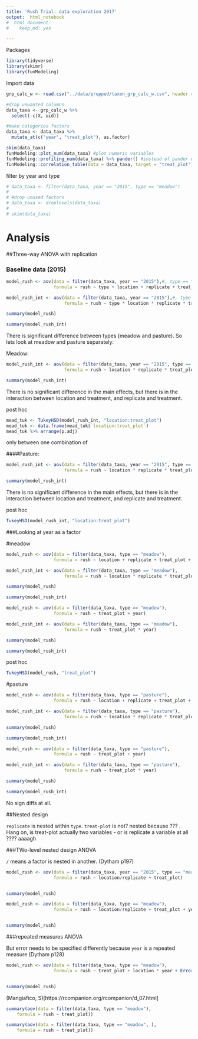 ```yaml
---
title: 'Rush Trial: data exploration 2017'
output:  html_notebook
#  html_document:
#    keep_md: yes

---
```


Packages
```r
library(tidyverse)
library(skimr)
library(funModeling)
```

Import data
```r
grp_calc_w <- read.csv("../data/prepped/taxon_grp_calc_w.csv", header = TRUE)
```

```r
#drop unwanted columns
data_taxa <- grp_calc_w %>% 
  select(-c(X, uid)) 

#make categories factors
data_taxa <- data_taxa %>% 
  mutate_at(c("year", "treat_plot"), as.factor)

skim(data_taxa)  
funModeling::plot_num(data_taxa) #plot numeric variables
funModeling::profiling_num(data_taxa) %>% pander() #instead of pander use kable()
funModeling::correlation_table(data = data_taxa, target = "treat_plot") #correlation coefficient (pearsons R)
```


filter by year and type
```r
# data_taxa <- filter(data_taxa, year == "2015", type == "meadow")
# 
# #drop unused factors
# data_taxa <- droplevels(data_taxa)
# 
# skim(data_taxa)

```

# Analysis

##Three-way ANOVA with replication

### Baseline data (2015) 
```r
model_rush <- aov(data = filter(data_taxa, year == "2015"),#, type == "meadow"), 
                  formula = rush ~ type + location + replicate + treat_plot) 

model_rush_int <- aov(data = filter(data_taxa, year == "2015"),#, type == "meadow"), 
                      formula = rush ~ type * location * replicate * treat_plot) 

summary(model_rush)

summary(model_rush_int)
```
There is significant difference between types (meadow and pasture).  So lets look at meadow and pasture separately: 

Meadow:
```r
model_rush_int <- aov(data = filter(data_taxa, year == "2015", type == "meadow"), 
                      formula = rush ~ location * replicate * treat_plot) 

summary(model_rush_int)
```
There is no significant difference in the main effects, but there is  in the interaction between location and treatment, and replicate and treatment.  

post hoc
```r
mead_tuk <- TukeyHSD(model_rush_int, "location:treat_plot")
mead_tuk <- data.frame(mead_tuk$`location:treat_plot`)
mead_tuk %>% arrange(p.adj)
```
only between one combination of 

####Pasture:
```r
model_rush_int <- aov(data = filter(data_taxa, year == "2015", type == "pasture"), 
                      formula = rush ~ location * replicate * treat_plot) 

summary(model_rush_int)
```
There is no significant difference in the main effects, but there is  in the interaction between location and treatment, and replicate and treatment.  

post hoc
```r
TukeyHSD(model_rush_int, "location:treat_plot")
```

###Looking at year as a factor

#meadow
```r
model_rush <- aov(data = filter(data_taxa, type == "meadow"), 
                  formula = rush ~ location + replicate + treat_plot + year) 

model_rush_int <- aov(data = filter(data_taxa, type == "meadow"), 
                      formula = rush ~ location * replicate * treat_plot * year) 

summary(model_rush)

summary(model_rush_int)
```


```r
model_rush <- aov(data = filter(data_taxa, type == "meadow"), 
                  formula = rush ~ treat_plot + year) 

model_rush_int <- aov(data = filter(data_taxa, type == "meadow"), 
                      formula = rush ~ treat_plot * year) 

summary(model_rush)

summary(model_rush_int)
```


post hoc
```r
TukeyHSD(model_rush, "treat_plot")
```

#pasture
```r
model_rush <- aov(data = filter(data_taxa, type == "pasture"), 
                  formula = rush ~ location + replicate + treat_plot + year) 

model_rush_int <- aov(data = filter(data_taxa, type == "pasture"), 
                      formula = rush ~ location * replicate * treat_plot * year) 

summary(model_rush)

summary(model_rush_int)
```


```r
model_rush <- aov(data = filter(data_taxa, type == "pasture"), 
                  formula = rush ~ treat_plot + year) 

model_rush_int <- aov(data = filter(data_taxa, type == "pasture"), 
                      formula = rush ~ treat_plot * year) 

summary(model_rush)

summary(model_rush_int)
```
No sign diffs at all. 



##Nested design

`replicate` is nested within `type`.  `treat-plot` is not? nested because ??? .  Hang on, is treat-plot actually two variables - or is replicate a variable at all ???? aaaagh

###TWo-level nested design ANOVA

`/` means a factor is nested in another. (Dytham p197)
```r

model_rush <- aov(data = filter(data_taxa, year == "2015", type == "meadow"), 
                  formula = rush ~ location/replicate + treat_plot) 


summary(model_rush)
```



```r

model_rush <- aov(data = filter(data_taxa, type == "meadow"), 
                  formula = rush ~ location/replicate + treat_plot + year) 


summary(model_rush)
```


###repeated measures ANOVA 

But error needs to be specified differently because `year` is a repeated measure (Dytham p128)
```r

model_rush <- aov(data = filter(data_taxa, type == "meadow"), 
                  formula = rush ~ treat_plot + location * year + Error(rush/((treat_plot + location) * year))) 


summary(model_rush)
```

(Mangiafico, S)[https://rcompanion.org/rcompanion/d_07.html]



```r
summary(aov(data = filter(data_taxa, type == "meadow"), 
    formula = rush ~ treat_plot))

```



```r
summary(aov(data = filter(data_taxa, type == "meadow", ), 
    formula = rush ~ treat_plot))

```
























